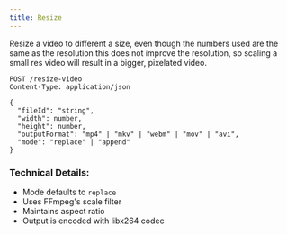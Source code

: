 ```yaml
---
title: Resize
---
```


Resize a video to different a size, even though the numbers used are the same as the resolution
this does not improve the resolution, so scaling a small res video will result in a bigger, pixelated video.

```http
POST /resize-video
Content-Type: application/json

{
  "fileId": "string",
  "width": number,
  "height": number,
  "outputFormat": "mp4" | "mkv" | "webm" | "mov" | "avi",
  "mode": "replace" | "append"
}
```

### Technical Details:
- Mode defaults to `replace`
- Uses FFmpeg's scale filter
- Maintains aspect ratio
- Output is encoded with libx264 codec

